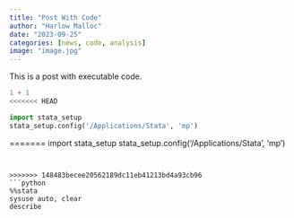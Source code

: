 ```yaml
---
title: "Post With Code"
author: "Harlow Malloc"
date: "2023-09-25"
categories: [news, code, analysis]
image: "image.jpg"
---
```


This is a post with executable code.

```python
1 + 1
<<<<<<< HEAD
```

```python
import stata_setup
stata_setup.config('/Applications/Stata', 'mp')
```

=======
import stata_setup
stata_setup.config('/Applications/Stata', 'mp')

```


>>>>>>> 148483becee20562189dc11eb41213bd4a93cb96
```python
%%stata
sysuse auto, clear
describe
```